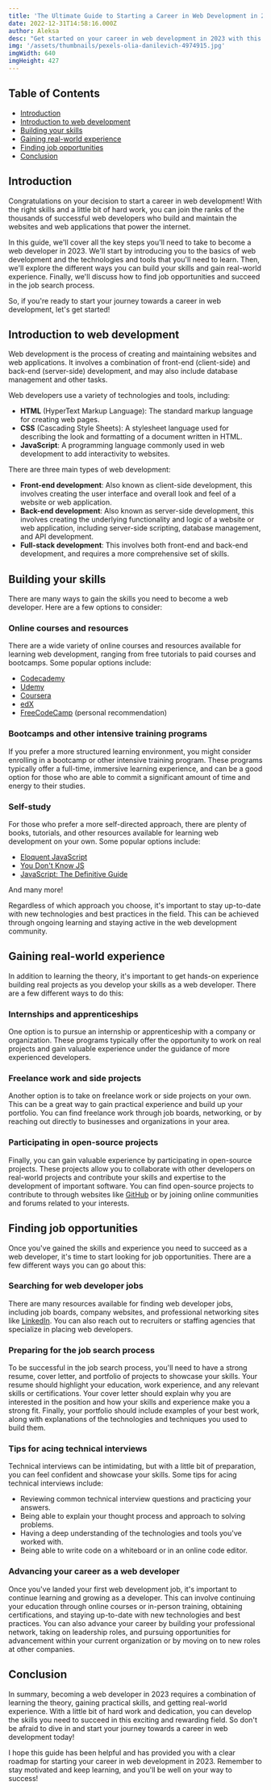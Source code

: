 ```yaml
---
title: 'The Ultimate Guide to Starting a Career in Web Development in 2023'
date: 2022-12-31T14:58:16.000Z
author: Aleksa
desc: "Get started on your career in web development in 2023 with this ultimate guide. Learn how to build your skills, gain real-world experience, and find job opportunities. Follow our roadmap and you'll be well on your way to success in the exciting field of web development."
img: '/assets/thumbnails/pexels-olia-danilevich-4974915.jpg'
imgWidth: 640
imgHeight: 427
---
```


## Table of Contents

- [Introduction](#introduction)
- [Introduction to web development](#introduction-to-web-development)
- [Building your skills](#building-your-skills)
- [Gaining real-world experience](#gaining-real-world-experience)
- [Finding job opportunities](#finding-job-opportunities)
- [Conclusion](#conclusion)

## Introduction

Congratulations on your decision to start a career in web development! With the right skills and a little bit of hard work, you can join the ranks of the thousands of successful web developers who build and maintain the websites and web applications that power the internet.

In this guide, we'll cover all the key steps you'll need to take to become a web developer in 2023. We'll start by introducing you to the basics of web development and the technologies and tools that you'll need to learn. Then, we'll explore the different ways you can build your skills and gain real-world experience. Finally, we'll discuss how to find job opportunities and succeed in the job search process.

So, if you're ready to start your journey towards a career in web development, let's get started!

## Introduction to web development

Web development is the process of creating and maintaining websites and web applications. It involves a combination of front-end (client-side) and back-end (server-side) development, and may also include database management and other tasks.

Web developers use a variety of technologies and tools, including:

- **HTML** (HyperText Markup Language): The standard markup language for creating web pages.
- **CSS** (Cascading Style Sheets): A stylesheet language used for describing the look and formatting of a document written in HTML.
- **JavaScript**: A programming language commonly used in web development to add interactivity to websites.

There are three main types of web development:

- **Front-end development**: Also known as client-side development, this involves creating the user interface and overall look and feel of a website or web application.
- **Back-end development**: Also known as server-side development, this involves creating the underlying functionality and logic of a website or web application, including server-side scripting, database management, and API development.
- **Full-stack development**: This involves both front-end and back-end development, and requires a more comprehensive set of skills.

## Building your skills

There are many ways to gain the skills you need to become a web developer. Here are a few options to consider:

### Online courses and resources

There are a wide variety of online courses and resources available for learning web development, ranging from free tutorials to paid courses and bootcamps. Some popular options include:

- [Codecademy](https://www.codecademy.com/)
- [Udemy](https://www.udemy.com/)
- [Coursera](https://www.coursera.org/)
- [edX](https://www.edx.org/)
- [FreeCodeCamp](https://www.freecodecamp.org/) (personal recommendation)

### Bootcamps and other intensive training programs

If you prefer a more structured learning environment, you might consider enrolling in a bootcamp or other intensive training program. These programs typically offer a full-time, immersive learning experience, and can be a good option for those who are able to commit a significant amount of time and energy to their studies.

### Self-study

For those who prefer a more self-directed approach, there are plenty of books, tutorials, and other resources available for learning web development on your own. Some popular options include:

- [Eloquent JavaScript](https://eloquentjavascript.net/)
- [You Don't Know JS](https://www.amazon.com/You-Dont-Know-JS-Yet-ebook/dp/B084BNMN7T)
- [JavaScript: The Definitive Guide](https://www.amazon.com/JavaScript-Definitive-Guide-Activate-Guides/dp/1491952024)

And many more!

Regardless of which approach you choose, it's important to stay up-to-date with new technologies and best practices in the field. This can be achieved through ongoing learning and staying active in the web development community.

## Gaining real-world experience

In addition to learning the theory, it's important to get hands-on experience building real projects as you develop your skills as a web developer. There are a few different ways to do this:

### Internships and apprenticeships

One option is to pursue an internship or apprenticeship with a company or organization. These programs typically offer the opportunity to work on real projects and gain valuable experience under the guidance of more experienced developers.

### Freelance work and side projects

Another option is to take on freelance work or side projects on your own. This can be a great way to gain practical experience and build up your portfolio. You can find freelance work through job boards, networking, or by reaching out directly to businesses and organizations in your area.

### Participating in open-source projects

Finally, you can gain valuable experience by participating in open-source projects. These projects allow you to collaborate with other developers on real-world projects and contribute your skills and expertise to the development of important software. You can find open-source projects to contribute to through websites like [GitHub](https://github.com/) or by joining online communities and forums related to your interests.

## Finding job opportunities

Once you've gained the skills and experience you need to succeed as a web developer, it's time to start looking for job opportunities. There are a few different ways you can go about this:

### Searching for web developer jobs

There are many resources available for finding web developer jobs, including job boards, company websites, and professional networking sites like [LinkedIn](https://www.linkedin.com/). You can also reach out to recruiters or staffing agencies that specialize in placing web developers.

### Preparing for the job search process

To be successful in the job search process, you'll need to have a strong resume, cover letter, and portfolio of projects to showcase your skills. Your resume should highlight your education, work experience, and any relevant skills or certifications. Your cover letter should explain why you are interested in the position and how your skills and experience make you a strong fit. Finally, your portfolio should include examples of your best work, along with explanations of the technologies and techniques you used to build them.

### Tips for acing technical interviews

Technical interviews can be intimidating, but with a little bit of preparation, you can feel confident and showcase your skills. Some tips for acing technical interviews include:

- Reviewing common technical interview questions and practicing your answers.
- Being able to explain your thought process and approach to solving problems.
- Having a deep understanding of the technologies and tools you've worked with.
- Being able to write code on a whiteboard or in an online code editor.

### Advancing your career as a web developer

Once you've landed your first web development job, it's important to continue learning and growing as a developer. This can involve continuing your education through online courses or in-person training, obtaining certifications, and staying up-to-date with new technologies and best practices. You can also advance your career by building your professional network, taking on leadership roles, and pursuing opportunities for advancement within your current organization or by moving on to new roles at other companies.

## Conclusion

In summary, becoming a web developer in 2023 requires a combination of learning the theory, gaining practical skills, and getting real-world experience. With a little bit of hard work and dedication, you can develop the skills you need to succeed in this exciting and rewarding field. So don't be afraid to dive in and start your journey towards a career in web development today!

I hope this guide has been helpful and has provided you with a clear roadmap for starting your career in web development in 2023. Remember to stay motivated and keep learning, and you'll be well on your way to success!
